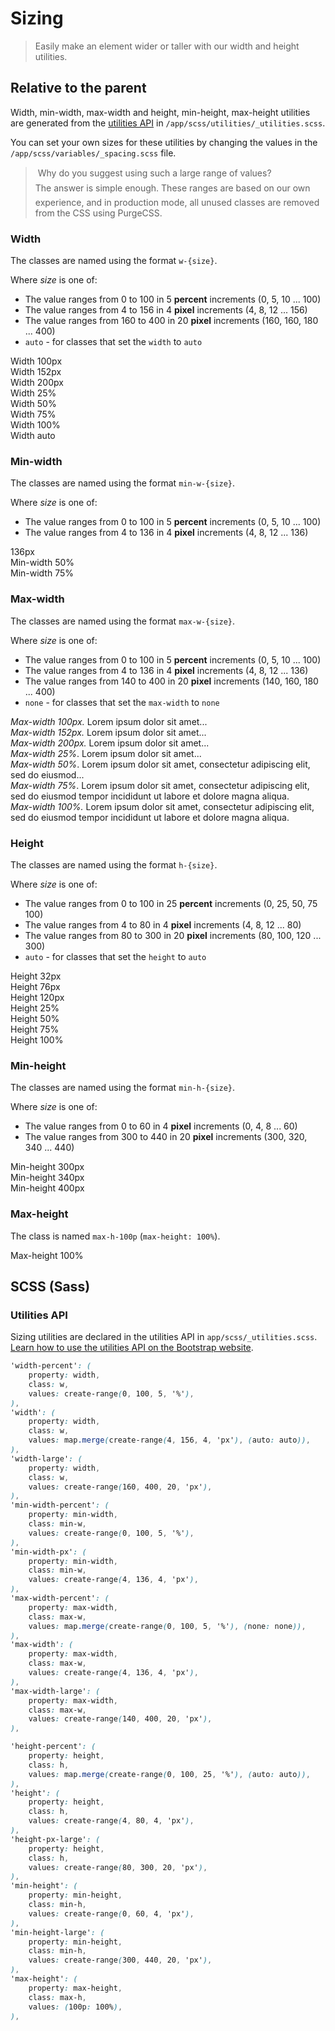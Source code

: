 
<Meta title='Utilities/Main/Sizing' />


# Sizing

> Easily make an element wider or taller with our width and height utilities.

## Relative to the parent

Width, min-width, max-width and height, min-height, max-height utilities are generated from the
[utilities API](?path=/story/utilities-api--page) in `/app/scss/utilities/_utilities.scss`.

You can set your own sizes for these utilities by changing the values in the `/app/scss/variables/_spacing.scss` file.

> &#151; Why do you suggest using such a large range of values?  
> &#151; The answer is simple enough. These ranges are based on our own experience, and in production mode, all unused
> classes are removed from the CSS using PurgeCSS.

### Width

The classes are named using the format `w-{size}`.

Where *size* is one of:

- The value ranges from 0 to 100 in 5 **percent** increments (0, 5, 10 ... 100)
- The value ranges from 4 to 156 in 4 **pixel** increments (4, 8, 12 ... 156)
- The value ranges from 160 to 400 in 20 **pixel** increments (160, 160, 180 ... 400)
- `auto` - for classes that set the `width` to `auto`

<Canvas>
<div>
	<div class="bg-light w-100 p-12">Width 100px</div>
	<div class="bg-light w-152 p-12">Width 152px</div>
	<div class="bg-light w-200 p-12">Width 200px</div>
	<div class="bg-light w-25p p-12 mt-20">Width 25%</div>
	<div class="bg-light w-50p p-12">Width 50%</div>
	<div class="bg-light w-75p p-12">Width 75%</div>
	<div class="bg-light w-100p p-12">Width 100%</div>
	<div class="bg-light w-auto p-12">Width auto</div>
</div>
</Canvas>

### Min-width

The classes are named using the format `min-w-{size}`.

Where *size* is one of:

- The value ranges from 0 to 100 in 5 **percent** increments (0, 5, 10 ... 100)
- The value ranges from 4 to 136 in 4 **pixel** increments (4, 8, 12 ... 136)

<Canvas>
<div class="d-flex flex-column flex-ai-start">
	<div class="bg-light min-w-136 p-12">136px</div>
	<div class="bg-light min-w-50p p-12 mt-20">Min-width 50%</div>
	<div class="bg-light min-w-75p p-12">Min-width 75%</div>
</div>
</Canvas>

### Max-width

The classes are named using the format `max-w-{size}`.

Where *size* is one of:

- The value ranges from 0 to 100 in 5 **percent** increments (0, 5, 10 ... 100)
- The value ranges from 4 to 136 in 4 **pixel** increments (4, 8, 12 ... 136)
- The value ranges from 140 to 400 in 20 **pixel** increments (140, 160, 180 ... 400)
- `none` - for classes that set the `max-width` to `none`

<Canvas>
<div>
	<div class="bg-light max-w-100 p-12">
		<i>Max-width 100px.</i> Lorem ipsum dolor sit amet...
	</div>
	<div class="bg-light max-w-136 p-12">
		<i>Max-width 152px.</i> Lorem ipsum dolor sit amet...
	</div>
	<div class="bg-light max-w-200 p-12">
		<i>Max-width 200px.</i> Lorem ipsum dolor sit amet...
	</div>
	<div class="bg-light max-w-25p p-12 mt-20">
		<i>Max-width 25%</i>. Lorem ipsum dolor sit amet...
	</div>
	<div class="bg-light max-w-50p p-12">
		<i>Max-width 50%</i>. Lorem ipsum dolor sit amet, consectetur adipiscing elit, sed do eiusmod...
	</div>
	<div class="bg-light max-w-75p p-12">
		<i>Max-width 75%</i>. Lorem ipsum dolor sit amet, consectetur adipiscing elit, sed do eiusmod tempor
		incididunt ut labore et dolore magna aliqua.
	</div>
	<div class="bg-light max-w-100p p-12">
		<i>Max-width 100%.</i> Lorem ipsum dolor sit amet, consectetur adipiscing elit, sed do eiusmod tempor
		incididunt ut labore et dolore magna aliqua.
	</div>
</div>
</Canvas>

### Height

The classes are named using the format `h-{size}`.

Where *size* is one of:

- The value ranges from 0 to 100 in 25 **percent** increments (0, 25, 50, 75 100)
- The value ranges from 4 to 80 in 4 **pixel** increments (4, 8, 12 ... 80)
- The value ranges from 80 to 300 in 20 **pixel** increments (80, 100, 120 ... 300)
- `auto` - for classes that set the `height` to `auto`

<Canvas>
<div class="h-140">
	<div class="d-inline-block va-t bg-light h-32 p-12">Height 32px</div>
	<div class="d-inline-block va-t bg-light h-76 p-12">Height 76px</div>
	<div class="d-inline-block va-t bg-light h-120 p-12">Height 120px</div>
	<div class="d-inline-block va-t bg-light h-25p p-8 ml-20">Height 25%</div>
	<div class="d-inline-block va-t bg-light h-50p p-8">Height 50%</div>
	<div class="d-inline-block va-t bg-light h-75p p-8">Height 75%</div>
	<div class="d-inline-block va-t bg-light h-100p p-8">Height 100%</div>
</div>
</Canvas>

### Min-height

The classes are named using the format `min-h-{size}`.

Where *size* is one of:

- The value ranges from 0 to 60 in 4 **pixel** increments (0, 4, 8 ... 60)
- The value ranges from 300 to 440 in 20 **pixel** increments (300, 320, 340 ... 440)

<Canvas>
<div class="h-140">
	<div class="d-inline-block va-t bg-light min-h-300 p-12">Min-height 300px</div>
	<div class="d-inline-block va-t bg-light min-h-340 p-12">Min-height 340px</div>
	<div class="d-inline-block va-t bg-light min-h-400 p-12">Min-height 400px</div>
</div>
</Canvas>

### Max-height

The class is named `max-h-100p` (`max-height: 100%`).

<Canvas>
<div class="h-100">
	<div class="d-inline-block bg-light h-200 max-h-100p p-12">Max-height 100%</div>
</div>
</Canvas>

## SCSS (Sass)

### Utilities API

Sizing utilities are declared in the utilities API in `app/scss/_utilities.scss`.
[Learn how to use the utilities API on the Bootstrap website](https://getbootstrap.com/docs/5.1/utilities/api/#using-the-api).

```scss
'width-percent': (
	property: width,
	class: w,
	values: create-range(0, 100, 5, '%'),
),
'width': (
	property: width,
	class: w,
	values: map.merge(create-range(4, 156, 4, 'px'), (auto: auto)),
),
'width-large': (
	property: width,
	class: w,
	values: create-range(160, 400, 20, 'px'),
),
'min-width-percent': (
	property: min-width,
	class: min-w,
	values: create-range(0, 100, 5, '%'),
),
'min-width-px': (
	property: min-width,
	class: min-w,
	values: create-range(4, 136, 4, 'px'),
),
'max-width-percent': (
	property: max-width,
	class: max-w,
	values: map.merge(create-range(0, 100, 5, '%'), (none: none)),
),
'max-width': (
	property: max-width,
	class: max-w,
	values: create-range(4, 136, 4, 'px'),
),
'max-width-large': (
	property: max-width,
	class: max-w,
	values: create-range(140, 400, 20, 'px'),
),

'height-percent': (
	property: height,
	class: h,
	values: map.merge(create-range(0, 100, 25, '%'), (auto: auto)),
),
'height': (
	property: height,
	class: h,
	values: create-range(4, 80, 4, 'px'),
),
'height-px-large': (
	property: height,
	class: h,
	values: create-range(80, 300, 20, 'px'),
),
'min-height': (
	property: min-height,
	class: min-h,
	values: create-range(0, 60, 4, 'px'),
),
'min-height-large': (
	property: min-height,
	class: min-h,
	values: create-range(300, 440, 20, 'px'),
),
'max-height': (
	property: max-height,
	class: max-h,
	values: (100p: 100%),
),
```
